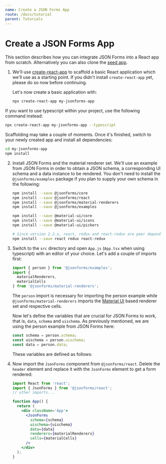 ```yaml
---
name: Create a JSON Forms App
route: /docs/tutorial
parent: Tutorials
---
```



# Create a JSON Forms App

This section describes how you can integrate JSON Forms into a React app from scratch.
Alternatively you can also clone the [seed app](https://github.com/eclipsesource/jsonforms-react-seed).

1. We'll use [create-react-app](https://github.com/facebookincubator/create-react-app) to scaffold a basic React application which we'll use as a starting point.
   If you didn't install `create-react-app` yet, please do so now before continuing.

   Let's now create a basic application with:

   ```bash
   npx create-react-app my-jsonforms-app
   ```

  If you want to use typescript within your project, use the following command instead:
  ```bash
  npx create-react-app my-jsonforms-app --typescript
  ```

   Scaffolding may take a couple of moments. Once it's finished, switch to your newly created app and
   install all dependencies:

   ```bash
   cd my-jsonforms-app
   npm install
   ```

2. Install JSON Forms and the material renderer set. We'll use an example from JSON Forms in order to obtain
   a JSON schema, a corresponding UI schema and a data instance to be rendered. You don't need to install
   the `@jsonforms/examples` package if you plan to supply your own schema in the following:

   ```bash
   npm install --save @jsonforms/core
   npm install --save @jsonforms/react
   npm install --save @jsonforms/material-renderers
   npm install --save @jsonforms/examples

   npm install --save @material-ui/core
   npm install --save @material-ui/icons
   npm install --save @material-ui/pickers

   # Since version 2.2.x, react, redux and react-redux are peer dependencies
   npm install --save react redux react-redux
   ```

3. Switch to the `src` directory and open `App.js` (`App.tsx` when using typescript) with an editor of your choice.
   Let's add a couple of imports first:

   ```javascript
   import { person } from '@jsonforms/examples';
   import {
     materialRenderers,
     materialCells
   } from '@jsonforms/material-renderers';
   ```

   The `person` import is necessary for importing the person example
   while `@jsonforms/material-renderers` imports the
   [Material UI](https://material-ui.com) based
   renderer set and respective cells.

   Now let's define the variables that are crucial for JSON Forms to work,
   that is, `data`, `schema` and `uischema`. As previously mentioned, we are
   using the person example from JSON Forms here:

   ```javascript
   const schema = person.schema;
   const uischema = person.uischema;
   const data = person.data;
   ```

   These variables are defined as follows:

   <PersonVars />

4. Now import the `JsonForms` component from `@jsonforms/react`.
   Delete the `header` element and replace it with the `JsonForms` element
   to get a form rendered:

   ```jsx
   import React from 'react';
   import { JsonForms } from '@jsonforms/react';
   // other imports...

   function App() {
     return (
       <div className='App'>
         <JsonForms
           schema={schema}
           uischema={uischema}
           data={data}
           renderers={materialRenderers}
           cells={materialCells}
         />
       </div>
     );
   }
   ```
